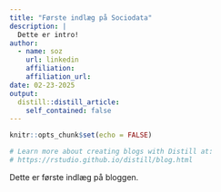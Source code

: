 ```yaml
---
title: "Første indlæg på Sociodata"
description: |
  Dette er intro!
author:
  - name: soz 
    url: linkedin
    affiliation: 
    affiliation_url: 
date: 02-23-2025
output:
  distill::distill_article:
    self_contained: false
---
```


```r
knitr::opts_chunk$set(echo = FALSE)

# Learn more about creating blogs with Distill at:
# https://rstudio.github.io/distill/blog.html

```



Dette er første indlæg på bloggen.